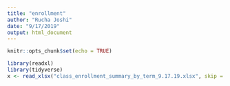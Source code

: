 ```yaml
---
title: "enrollment"
author: "Rucha Joshi"
date: "9/17/2019"
output: html_document
---
```


```r
knitr::opts_chunk$set(echo = TRUE)
```

```r
library(readxl)
library(tidyverse)
x <- read_xlsx("class_enrollment_summary_by_term_9.17.19.xlsx", skip = 3)
```